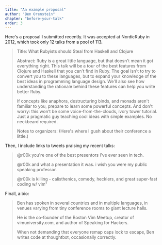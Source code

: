 ```yaml
---
title: "An example proposal"
author: "Ben Orenstein"
chapter: "before-your-talk"
order: 3
---
```


Here's a proposal I submitted recently. It was accepted at NordicRuby in 2012, which took only 12 talks from a pool of 113.

> Title: What Rubyists should Steal from Haskell and Clojure
>
> Abstract: Ruby is a great little language, but that doesn't mean it got everything right. This talk will be a tour of the best features from Clojure and Haskell that you can't find in Ruby. The goal isn't to try to convert you to these languages, but to expand your knowledge of the best ideas in programming language design. We'll also see how understanding the rationale behind these features can help you write better Ruby.
>
> If concepts like anaphora, destructuring binds, and monads aren't familiar to you, prepare to learn some powerful concepts. And don't worry: this won't be some voice-from-the-clouds, ivory tower tutorial. Just a pragmatic guy teaching cool ideas with simple examples. No neckbeard required.
> 
> Notes to organizers: (Here's where I gush about their conference a little.)
>

Then, I include links to tweets praising my recent talks:

> @r00k you're one of the best presentors I've ever seen in tech.
>
> @r00k and what a presentation it was. i wish you were my public speaking professor.
> 
> @r00k is killing - calisthenics, comedy, hecklers, and great super-fast coding w/ vim"

Finall, a bio:

> Ben has spoken in several countries and in multiple languages, in venues varying from tiny conference rooms to giant lecture halls.
>
> He is the co-founder of the Boston Vim Meetup, creator of vimuniversity.com, and author of Speaking for Hackers.
>
> When not demanding that everyone remap caps lock to escape, Ben writes code at thoughtbot, occasionally correctly.